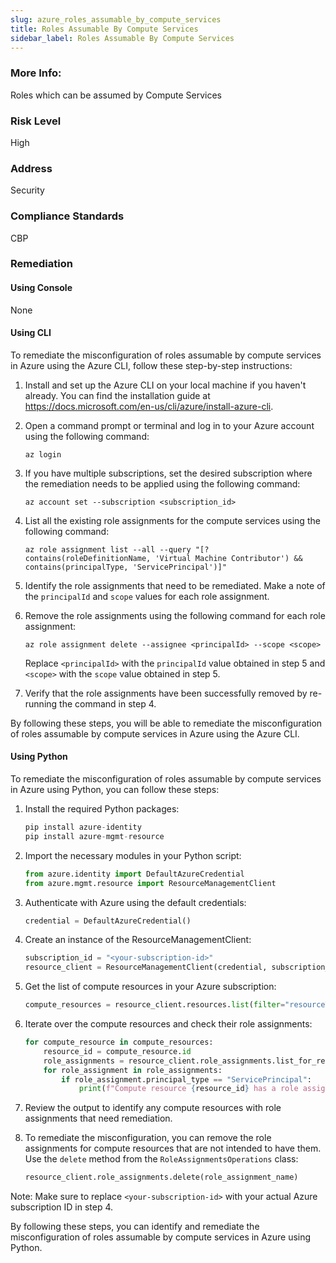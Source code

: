 ```yaml
---
slug: azure_roles_assumable_by_compute_services
title: Roles Assumable By Compute Services
sidebar_label: Roles Assumable By Compute Services
---
```


### More Info:

Roles which can be assumed by Compute Services

### Risk Level

High

### Address

Security

### Compliance Standards

CBP
### Remediation

#### Using Console

None

#### Using CLI

To remediate the misconfiguration of roles assumable by compute services in Azure using the Azure CLI, follow these step-by-step instructions:

1. Install and set up the Azure CLI on your local machine if you haven't already. You can find the installation guide at https://docs.microsoft.com/en-us/cli/azure/install-azure-cli.

2. Open a command prompt or terminal and log in to your Azure account using the following command:
   ```
   az login
   ```

3. If you have multiple subscriptions, set the desired subscription where the remediation needs to be applied using the following command:
   ```
   az account set --subscription <subscription_id>
   ```

4. List all the existing role assignments for the compute services using the following command:
   ```
   az role assignment list --all --query "[?contains(roleDefinitionName, 'Virtual Machine Contributor') && contains(principalType, 'ServicePrincipal')]"
   ```

5. Identify the role assignments that need to be remediated. Make a note of the `principalId` and `scope` values for each role assignment.

6. Remove the role assignments using the following command for each role assignment:
   ```
   az role assignment delete --assignee <principalId> --scope <scope>
   ```

   Replace `<principalId>` with the `principalId` value obtained in step 5 and `<scope>` with the `scope` value obtained in step 5.

7. Verify that the role assignments have been successfully removed by re-running the command in step 4.

By following these steps, you will be able to remediate the misconfiguration of roles assumable by compute services in Azure using the Azure CLI.

#### Using Python

To remediate the misconfiguration of roles assumable by compute services in Azure using Python, you can follow these steps:

1. Install the required Python packages:
   ```python
   pip install azure-identity
   pip install azure-mgmt-resource
   ```

2. Import the necessary modules in your Python script:
   ```python
   from azure.identity import DefaultAzureCredential
   from azure.mgmt.resource import ResourceManagementClient
   ```

3. Authenticate with Azure using the default credentials:
   ```python
   credential = DefaultAzureCredential()
   ```

4. Create an instance of the ResourceManagementClient:
   ```python
   subscription_id = "<your-subscription-id>"
   resource_client = ResourceManagementClient(credential, subscription_id)
   ```

5. Get the list of compute resources in your Azure subscription:
   ```python
   compute_resources = resource_client.resources.list(filter="resourceType eq 'Microsoft.Compute/virtualMachines'")
   ```

6. Iterate over the compute resources and check their role assignments:
   ```python
   for compute_resource in compute_resources:
       resource_id = compute_resource.id
       role_assignments = resource_client.role_assignments.list_for_resource(resource_id)
       for role_assignment in role_assignments:
           if role_assignment.principal_type == "ServicePrincipal":
               print(f"Compute resource {resource_id} has a role assignment with principal type ServicePrincipal: {role_assignment.role_definition_name}")
   ```

7. Review the output to identify any compute resources with role assignments that need remediation.

8. To remediate the misconfiguration, you can remove the role assignments for compute resources that are not intended to have them. Use the `delete` method from the `RoleAssignmentsOperations` class:
   ```python
   resource_client.role_assignments.delete(role_assignment_name)
   ```

Note: Make sure to replace `<your-subscription-id>` with your actual Azure subscription ID in step 4.

By following these steps, you can identify and remediate the misconfiguration of roles assumable by compute services in Azure using Python.



